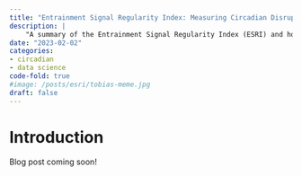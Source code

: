 ```yaml
---
title: "Entrainment Signal Regularity Index: Measuring Circadian Disruption"
description: |
    "A summary of the Entrainment Signal Regularity Index (ESRI) and how it can be used to measure circadian disruption."
date: "2023-02-02"
categories:
- circadian
- data science
code-fold: true
#image: /posts/esri/tobias-meme.jpg
draft: false
---
```


# Introduction

Blog post coming soon!